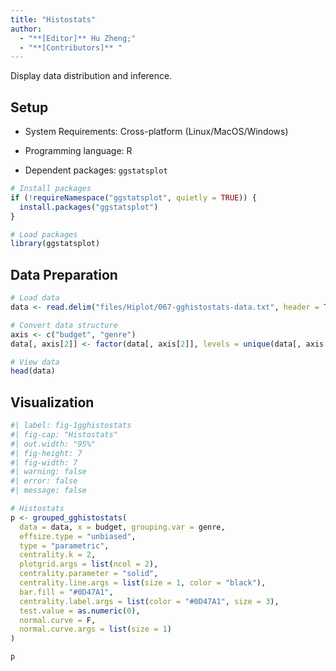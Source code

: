 ```yaml
---
title: "Histostats"
author:
  - "**[Editor]** Hu Zheng;"
  - "**[Contributors]** "
---
```


Display data distribution and inference.

## Setup

-   System Requirements: Cross-platform (Linux/MacOS/Windows)

-   Programming language: R

-   Dependent packages: `ggstatsplot`

```r
# Install packages
if (!requireNamespace("ggstatsplot", quietly = TRUE)) {
  install.packages("ggstatsplot")
}

# Load packages
library(ggstatsplot)
```

## Data Preparation

```r
# Load data
data <- read.delim("files/Hiplot/067-gghistostats-data.txt", header = T)

# Convert data structure
axis <- c("budget", "genre")
data[, axis[2]] <- factor(data[, axis[2]], levels = unique(data[, axis[2]]))

# View data
head(data)
```

## Visualization

```r
#| label: fig-1gghistostats
#| fig-cap: "Histostats"
#| out.width: "95%"
#| fig-height: 7
#| fig-width: 7
#| warning: false
#| error: false
#| message: false

# Histostats
p <- grouped_gghistostats(
  data = data, x = budget, grouping.var = genre,
  effsize.type = "unbiased",
  type = "parametric",
  centrality.k = 2,
  plotgrid.args = list(ncol = 2),
  centrality.parameter = "solid",
  centrality.line.args = list(size = 1, color = "black"),
  bar.fill = "#0D47A1", 
  centrality.label.args = list(color = "#0D47A1", size = 3),
  test.value = as.numeric(0),
  normal.curve = F,
  normal.curve.args = list(size = 1)
)

p
```

